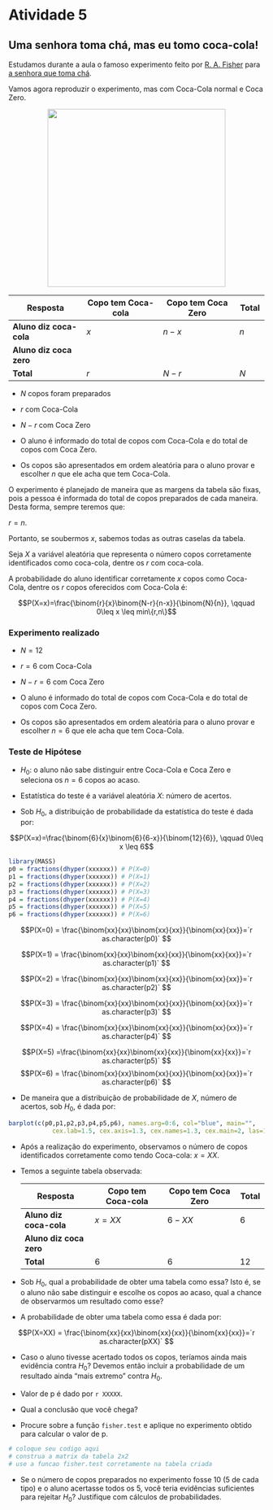 # Atividade 5

## Uma senhora toma chá, mas eu tomo coca-cola!

Estudamos durante a aula o famoso experimento feito por [R. A. Fisher](https://pt.wikipedia.org/wiki/Ronald_Fisher) para [a senhora que toma chá](https://youtu.be/lgs7d5saFFc).

Vamos agora reproduzir o experimento, mas com Coca-Cola normal e Coca Zero.

<center><img src="poster.jpg" width=350></center>



  Resposta                      | Copo tem Coca-cola  | Copo tem Coca Zero|   Total    
------------------------| ------------------------- | ------------------------- |---------- 
**Aluno diz coca-cola** | $x$                       |          $n-x$              | $n$ 
**Aluno diz coca zero** |                     |                        | 
            **Total**              | $r$                   | $N-r$                     | $N$      

* $N$ copos foram preparados

* $r$ com Coca-Cola

* $N-r$ com Coca Zero

* O aluno é informado do total de copos com Coca-Cola e do total de copos com Coca Zero.

* Os copos são apresentados em ordem aleatória para o aluno provar e escolher $n$ que ele acha que tem Coca-Cola.

O experimento é planejado de maneira que as margens da tabela são fixas, pois a pessoa é informada do total de copos preparados de cada maneira. Desta forma, sempre teremos que:

$r=n$.

Portanto, se soubermos $x$, sabemos todas as outras caselas da tabela.

Seja $X$ a variável aleatória que representa o número copos corretamente identificados como coca-cola, dentre os $r$ com coca-cola.

A probabilidade do aluno identificar corretamente $x$ copos como Coca-Cola, dentre os $r$ copos oferecidos com Coca-Cola é:

$$P(X=x)=\frac{\binom{r}{x}\binom{N-r}{n-x}}{\binom{N}{n}}, \qquad 0\leq x \leq min\{r,n\}$$

### Experimento realizado

* $N=12$

* $r=6$ com Coca-Cola

* $N-r=6$ com Coca Zero

* O aluno é informado do total de copos com Coca-Cola e do total de copos com Coca Zero.

* Os copos são apresentados em ordem aleatória para o aluno provar e escolher $n=6$
 que ele acha que tem Coca-Cola.

### Teste de Hipótese

* $H_0$: o aluno não sabe distinguir entre Coca-Cola e Coca Zero e seleciona os $n=6$ copos ao acaso.

* Estatística do teste  é  a variável aleatória $X$: número de acertos.

* Sob $H_0$, a distribuição de probabilidade da estatística do teste é dada por:

$$P(X=x)=\frac{\binom{6}{x}\binom{6}{6-x}}{\binom{12}{6}}, \qquad 0\leq x \leq 6$$

```r
library(MASS)
p0 = fractions(dhyper(xxxxxx)) # P(X=0)
p1 = fractions(dhyper(xxxxxx)) # P(X=1)
p2 = fractions(dhyper(xxxxxx)) # P(X=2)
p3 = fractions(dhyper(xxxxxx)) # P(X=3)
p4 = fractions(dhyper(xxxxxx)) # P(X=4)
p5 = fractions(dhyper(xxxxxx)) # P(X=5)
p6 = fractions(dhyper(xxxxxx)) # P(X=6)

```

$$P(X=0) = \frac{\binom{xx}{xx}\binom{xx}{xx}}{\binom{xx}{xx}}=`r as.character(p0)` $$

$$P(X=1) = \frac{\binom{xx}{xx}\binom{xx}{xx}}{\binom{xx}{xx}}=`r as.character(p1)` $$

$$P(X=2) = \frac{\binom{xx}{xx}\binom{xx}{xx}}{\binom{xx}{xx}}=`r as.character(p2)` $$

$$P(X=3) = \frac{\binom{xx}{xx}\binom{xx}{xx}}{\binom{xx}{xx}}=`r as.character(p3)` $$

$$P(X=4) = \frac{\binom{xx}{xx}\binom{xx}{xx}}{\binom{xx}{xx}}=`r as.character(p4)` $$

$$P(X=5) =\frac{\binom{xx}{xx}\binom{xx}{xx}}{\binom{xx}{xx}}=`r as.character(p5)` $$
$$P(X=6) = \frac{\binom{xx}{xx}\binom{xx}{xx}}{\binom{xx}{xx}}=`r as.character(p6)` $$


* De maneira que a distribuição de probabilidade de $X$, número de acertos, sob $H_0$, é dada por:

```r
barplot(c(p0,p1,p2,p3,p4,p5,p6), names.arg=0:6, col="blue", main="", 
            cex.lab=1.5, cex.axis=1.3, cex.names=1.3, cex.main=2, las=1, xlab="x", ylab="P(X=x)",ylim=c(0,1))
```

* Após a realização do experimento, observamos o número de copos identificados corretamente como tendo Coca-cola: $x=XX$. 

* Temos a seguinte tabela observada:

  Resposta                      | Copo tem Coca-cola  | Copo tem Coca Zero|   Total    
------------------------| ------------------------- | ------------------------- |---------- 
**Aluno diz coca-cola** | $x=XX$                       |          $6-XX$              | $6$ 
**Aluno diz coca zero** |                     |                        | 
            **Total**              | $6$                   | $6$                     | $12$      



* Sob $H_0$, qual a probabilidade de obter uma tabela como essa? Isto é, se o aluno não sabe distinguir e escolhe os copos ao acaso, qual a chance de observarmos um resultado como esse?



* A probabilidade de obter uma tabela como essa é dada por:

$$P(X=XX) = \frac{\binom{xx}{xx}\binom{xx}{xx}}{\binom{xx}{xx}}=`r as.character(pXX)` $$


* Caso o aluno tivesse acertado todos os copos, teríamos ainda mais evidência contra $H_0$? Devemos então incluir a probabilidade de um resultado ainda "mais extremo" contra $H_0$.

* Valor de p é dado por `r XXXXX`.

* Qual a conclusão que você chega?

* Procure sobre a função `fisher.test` e aplique no experimento obtido para calcular o valor de p. 

```r
# coloque seu codigo aqui
# construa a matrix da tabela 2x2
# use a funcao fisher.test corretamente na tabela criada
```

* Se o número de copos preparados no experimento fosse 10 (5 de cada tipo) e o aluno acertasse todos os 5, você teria evidências suficientes para rejeitar $H_0$? Justifique com cálculos de probabilidades. 



